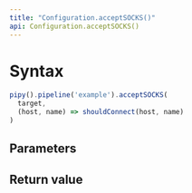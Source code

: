 ```yaml
---
title: "Configuration.acceptSOCKS()"
api: Configuration.acceptSOCKS()
---
```


# Syntax

``` js
pipy().pipeline('example').acceptSOCKS(
  target,
  (host, name) => shouldConnect(host, name)
)
```

## Parameters

<Parameters/>

## Return value

<ReturnValue/>
